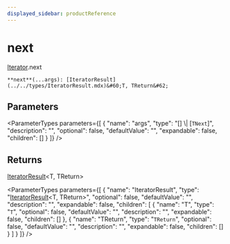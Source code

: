 ```yaml
---
displayed_sidebar: productReference
---
```



# next

[Iterator](../../interfaces/Iterator.mdx).next

`**next**(...args): [IteratorResult](../../types/IteratorResult.mdx)&#60;T, TReturn&#62;`

## Parameters

<ParameterTypes parameters={[
  {
    "name": "args",
    "type": "[] \\| [`TNext`]",
    "description": "",
    "optional": false,
    "defaultValue": "",
    "expandable": false,
    "children": []
  }
]} />

## Returns

[IteratorResult](../../types/IteratorResult.mdx)&#60;T, TReturn&#62;

<ParameterTypes parameters={[
  {
    "name": "IteratorResult",
    "type": "[IteratorResult](../../types/IteratorResult.mdx)&#60;T, TReturn&#62;",
    "optional": false,
    "defaultValue": "",
    "description": "",
    "expandable": false,
    "children": [
      {
        "name": "T",
        "type": "`T`",
        "optional": false,
        "defaultValue": "",
        "description": "",
        "expandable": false,
        "children": []
      },
      {
        "name": "TReturn",
        "type": "`TReturn`",
        "optional": false,
        "defaultValue": "",
        "description": "",
        "expandable": false,
        "children": []
      }
    ]
  }
]} />
